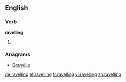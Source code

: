 ==English==

===Verb===
'''ravelling'''

# {{present participle of|ravel}}

===Anagrams===
* [[Granville#English|Granville]]

[[de:ravelling]]
[[et:ravelling]]
[[fr:ravelling]]
[[vi:ravelling]]
[[zh:ravelling]]
